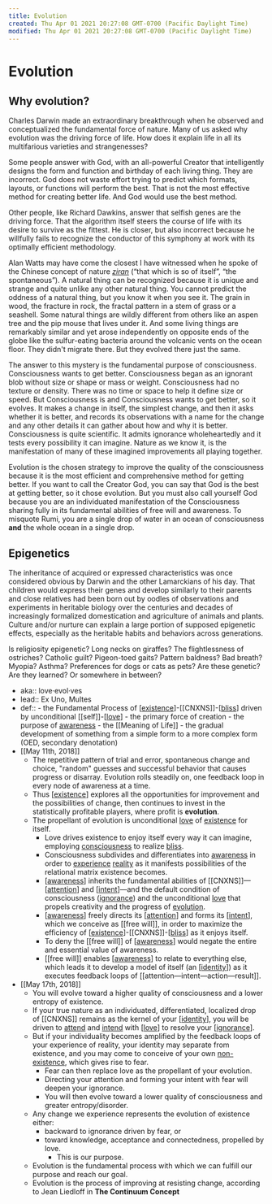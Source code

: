 ```yaml
---
title: Evolution
created: Thu Apr 01 2021 20:27:08 GMT-0700 (Pacific Daylight Time)
modified: Thu Apr 01 2021 20:27:08 GMT-0700 (Pacific Daylight Time)
---
```

# Evolution

## Why evolution?

Charles Darwin made an extraordinary breakthrough when he observed and conceptualized the fundamental force of nature. Many of us asked why evolution was the driving force of life. How does it explain life in all its multifarious varieties and strangenesses?

Some people answer with God, with an all-powerful Creator that intelligently designs the form and function and birthday of each living thing. They are incorrect. God does not waste effort trying to predict which formats, layouts, or functions will perform the best. That is not the most effective method for creating better life. And God would use the best method.

Other people, like Richard Dawkins, answer that selfish genes are the driving force. That the algorithm itself steers the course of life with its desire to survive as the fittest. He is closer, but also incorrect because he willfully fails to recognize the conductor of this symphony at work with its optimally efficient methodology.

Alan Watts may have come the closest I have witnessed when he spoke of the Chinese concept of nature _[ziran](https://en.m.wikipedia.org/wiki/Ziran)_ (“that which is so of itself”, “the spontaneous”). A natural thing can be recognized because it is unique and strange and quite unlike any other natural thing. You cannot predict the oddness of a natural thing, but you know it when you see it. The grain in wood, the fracture in rock, the fractal pattern in a stem of grass or a seashell. Some natural things are wildly different from others like an aspen tree and the pip mouse that lives under it. And some living things are remarkably similar and yet arose independently on opposite ends of the globe like the sulfur-eating bacteria around the volcanic vents on the ocean floor. They didn't migrate there. But they evolved there just the same.

The answer to this mystery is the fundamental purpose of consciousness. Consciousness wants to get better. Consciousness began as an ignorant blob without size or shape or mass or weight. Consciousness had no texture or density. There was no time or space to help it define size or speed. But Consciousness is and Consciousness wants to get better, so it evolves. It makes a change in itself, the simplest change, and then it asks whether it is better, and records its observations with a name for the change and any other details it can gather about how and why it is better. Consciousness is quite scientific. It admits ignorance wholeheartedly and it tests every possibility it can imagine. Nature as we know it, is the manifestation of many of these imagined improvements all playing together.

Evolution is the chosen strategy to improve the quality of the consciousness because it is the most efficient and comprehensive method for getting better. If you want to call the Creator God, you can say that God is the best at getting better, so it chose evolution. But you must also call yourself God because you are an individuated manifestation of the Consciousness sharing fully in its fundamental abilities of free will and awareness. To misquote Rumi, you are a single drop of water in an ocean of consciousness **and** the whole ocean in a single drop.

## Epigenetics

The inheritance of acquired or expressed characteristics was once considered obvious by Darwin and the other Lamarckians of his day. That children would express their genes and develop similarly to their parents and close relatives had been born out by oodles of observations and experiments in heritable biology over the centuries and decades of increasingly formalized domestication and agriculture of animals and plants. Culture and/or nurture can explain a large portion of supposed epigenetic effects, especially as the heritable habits and behaviors across generations.

Is religiosity epigenetic? Long necks on giraffes? The flightlessness of ostriches? Catholic guilt? Pigeon-toed gaits? Pattern baldness? Bad breath? Myopia? Asthma? Preferences for dogs or cats as pets? Are these genetic? Are they learned? Or somewhere in between?

- aka:: love·evol·ves
- lead:: Ex Uno, Multes
- def:: - the Fundamental Process of [[existence]]-[[CNXNS]]-[[bliss]]
  driven by unconditional [[self]]-[[love]] - the primary force of creation - the purpose of [awareness]([[awareness]]) - the [[Meaning of Life]] - the gradual development of something from a simple form to a more complex form (OED, secondary denotation)
- [[May 11th, 2018]]
  - The repetitive pattern of trial and error, spontaneous change and choice, "random" guesses and successful behavior that causes progress or disarray. Evolution rolls steadily on, one feedback loop in every node of awareness at a time.
  - Thus [[existence]] explores all the opportunities for improvement and the possibilities of change, then continues to invest in the statistically profitable players, where profit is **evolution**.
  - The propellant of evolution is unconditional [love]([[love]]) of [existence]([[existence]]) for itself.
    - Love drives existence to enjoy itself every way it can imagine, employing [consciousness]([[CNXNS]]) to realize [bliss]([[bliss]]).
    - Consciousness subdivides and differentiates into [awareness]([[awareness]]) in order to [experience]([[experience]]) [reality]([[reality]]) as it manifests possibilities of the relational matrix existence becomes.
    - [[awareness]] inherits the fundamental abilities of [[CNXNS]]—[[attention]] and [[intent]]—and the default condition of consciousness ([ignorance]([[ignorance]])) and the unconditional [love]([[love]]) that propels creativity and the progress of [evolution]([[evolution]]).
    - [[awareness]] freely directs its [[attention]] and forms its [[intent]], which we conceive as [[free will]], in order to maximize the efficiency of [[existence]]-[[CNXNS]]-[[bliss]] as it enjoys itself.
    - To deny the [[free will]] of [[awareness]] would negate the entire and essential value of awareness.
    - [[free will]] enables [[awareness]] to relate to everything else, which leads it to develop a model of itself (an [[identity]]) as it executes feedback loops of [[attention—intent—action—result]].
- [[May 17th, 2018]]
  - You will evolve toward a higher quality of consciousness and a lower entropy of existence.
  - If your true nature as an individuated, differentiated, localized drop of [[CNXNS]] remains as the kernel of your [[identity]], you will be driven to [attend]([[attention]]) and [intend]([[intent]]) with [[love]] to resolve your [[ignorance]].
  - But if your individuality becomes amplified by the feedback loops of your experience of reality, your identity may separate from existence, and you may come to conceive of your own [non-existence]([[death]]), which gives rise to fear.
    - Fear can then replace love as the propellant of your evolution.
    - Directing your attention and forming your intent with fear will deepen your ignorance.
    - You will then evolve toward a lower quality of consciousness and greater entropy/disorder.
  - Any change we experience represents the evolution of existence either:
    - backward to ignorance driven by fear, or
    - toward knowledge, acceptance and connectedness, propelled by love.
      - This is our purpose.
  - Evolution is the fundamental process with which we can fulfill our purpose and reach our goal.
  - Evolution is the process of improving at resisting change, according to Jean Liedloff in **The Continuum Concept**

[//begin]: # "Autogenerated link references for markdown compatibility"
[existence]: existence "Existence"
[bliss]: bliss "bliss"
[love]: love "Love"
[existence]: existence "Existence"
[awareness]: awareness "Awareness"
[attention]: attention "Attention"
[intent]: intent "Intent"
[awareness]: awareness "Awareness"
[attention]: attention "Attention"
[intent]: intent "Intent"
[existence]: existence "Existence"
[bliss]: bliss "bliss"
[awareness]: awareness "Awareness"
[awareness]: awareness "Awareness"
[identity]: identity "identity"
[identity]: identity "identity"
[love]: love "Love"
[ignorance]: ignorance "Ignorance"
[//end]: # "Autogenerated link references"
